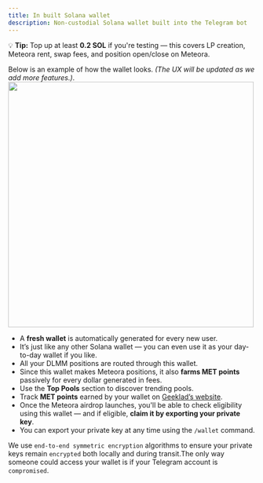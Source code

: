 ```yaml
---
title: In built Solana wallet
description: Non-custodial Solana wallet built into the Telegram bot
---
```


<Callout>💡 **Tip:** Top up at least **0.2 SOL** if you're testing — this covers LP creation, Meteora rent, swap fees, and position open/close on Meteora.</Callout>

Below is an example of how the wallet looks. *(The UX will be updated as we add more features.)*.
<img src="/wallet-main.png" width="500" height="500"></img>

- A **fresh wallet** is automatically generated for every new user.
- It’s just like any other Solana wallet — you can even use it as your day-to-day wallet if you like.
- All your DLMM positions are routed through this wallet.
- Since this wallet makes Meteora positions, it also **farms MET points** passively for every dollar generated in fees.
- Use the **Top Pools** section to discover trending pools.
- Track **MET points** earned by your wallet on [Geeklad’s website](https://geeklad.github.io/meteora-profit-analysis/).
- Once the Meteora airdrop launches, you'll be able to check eligibility using this wallet — and if eligible, **claim it by exporting your private key**.
- You can export your private key at any time using the `/wallet` command.

<Callout>We use `end-to-end symmetric encryption` algorithms to ensure your private keys remain `encrypted` both locally and during transit.The only way someone could access your wallet is if your Telegram account is `compromised`.</Callout>

